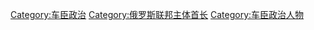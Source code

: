 [[Category:车臣政治|Category:车臣政治]]
[[Category:俄罗斯联邦主体首长|Category:俄罗斯联邦主体首长]]
[[Category:车臣政治人物|Category:车臣政治人物]]